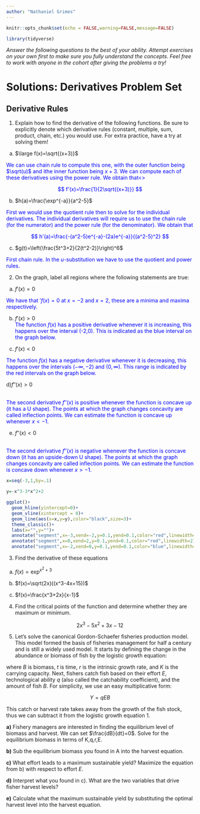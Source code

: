 ```yaml
---
author: "Nathaniel Grimes"
---
```


```r
knitr::opts_chunk$set(echo = FALSE,warning=FALSE,message=FALSE)

library(tidyverse)
```

*Answer the following questions to the best of your ability.  Attempt exercises on your own first to make sure you fully understand the concepts. Feel free to work with anyone in the cohort after giving the problems a try!*

# Solutions: Derivatives Problem Set

## Derivative Rules

1) Explain how to find the derivative of the following functions. Be sure to explicitly denote which derivative rules (constant, multiple, sum, product, chain, etc.) you would use. For extra practice, have a try at solving them!

a) $\large f(x)=\sqrt{(x+3)}$
    
<span style="color:blue">
We can use chain rule to compute this one, with the outer function being $\sqrt(u)$ and ithe inner function being $x+3$. We can compute each of these derivatives using the power rule. We obtain that<\span>

<span style="color:blue">
$$
f'(x)=\frac{1}{2\sqrt{(x+3)}}
$$
</span>

    
b) $h(a)=\frac{\exp^{-a}}{a^2-5}$
    
<span style="color:blue">
First we would use the quotient rule then to solve for the individual derivatives. The individual derivatives will require us to use the chain rule (for the numerator) and the power rule (for the denominator). We obtain that
</span>

<span style="color:blue">
$$
h'(a)=\frac{-(a^2-5)e^{-a}-(2a)e^{-a}}{(a^2-5)^2}
$$
</span>

c) $g(t)=\left(\frac{5t^3+2}{2(t^2-2)}\right)^6$
    
<span style="color:blue">
First chain rule. In the $u$-substitution we have to use the quotient and power rules.
</span>

<span style="color:blue">
\begin{align}
g(t)&=\left(\frac{5t^3+2}{2(t^2-2)}\right)^6 \\
g(t)&=u(t)^6  &u=\frac{5t^3+2}{2(t^2-2)}\\
g'(t)&=6(u(t))^5\times u'(t)  &\frac{du}{dt}=\frac{2(t^2-2)15t^2-4t(5t^3+2)}{(2(t^2-2))^2} \\
g'(t)&=6(u(t))^5* \frac{2(t^2-2)15t^2-4t(5t^3+2)}{(2(t^2-2))^2} \\
g'(t)&=6\left(\frac{5t^3+2}{2(t^2-2)}\right)^5\frac{2(t^2-2)15t^2-4t(5t^3+2)}{(2(t^2-2))^2}
\end{align}
</span>
    
2) On the graph, label all regions where the following statements are true:

a) $f'(x)=0$
    
<span style="color:blue">
We have that $'f(x)=0$ at $x=-2$ and $x=2$, these are a minima and maxima respectively.
</span>
    
b) $f'(x)>0$
<span style="color:blue">    
The function $f(x)$ has a positive derivative whenever it is increasing, this happens over the interval (-2,0). This is indicated as the blue interval on the graph below.
</span>
    
c) $f'(x)<0$

<span style="color:blue">
The function $f(x)$ has a negative derivative whenever it is decreasing, this happens over the intervals $(-\infty,-2)$ and $(0,\infty)$. This range is indicated by the red intervals on the graph below.
</span>
    
    
d)$f''(x)>0$

<span style="color:blue">    
The second derivative $f''(x)$ is positive whenever the function is concave up (it has a U shape). The points at which the graph changes concavity are called inflection points. We can estimate the function is concave up whenever $x<-1$.
</span>
    
e) $f''(x)<0$
    
<span style="color:blue">    
The second derivative $f''(x)$ is negative whenever the function is concave down (it has an upside-down U shape). The points at which the graph changes concavity are called inflection points. We can estimate the function is concave down whenever $x>-1$.
</span>
    
```r
x=seq(-3,1,by=.1)

y=-x^3-3*x^2+2

ggplot()+
  geom_hline(yintercept=0)+
  geom_vline(xintercept = 0)+
  geom_line(aes(x=x,y=y),color="black",size=3)+
  theme_classic()+
  labs(x="",y="")+
  annotate("segment",x=-3,xend=-2,y=0.1,yend=0.1,color="red",linewidth=2)+
  annotate("segment",x=0,xend=2,y=0.1,yend=0.1,color="red",linewidth=2)+
  annotate("segment",x=-2,xend=0,y=0.1,yend=0.1,color="blue",linewidth=2)
```
    

3)  Find the derivative of these equations

a) $f(x)=\exp^{x^2+3}$

\begin{align}
f(x)&=e^{x^2+3}\\
f'(x)&=2x e^{x^2+3}
\end{align}
    
b) $f(x)=\sqrt(2x)((x^3-4x+15))$

\begin{align}
f(x)&=\sqrt{(2x)}((x^3-4x+15)) \\
f'(x)&=\frac{1}{\sqrt{2x}}(x^3-4x+15)+\sqrt{2x}(3x^2-4)
\end{align}
    
c) $f(x)=\frac{x^3+2x}{x-1}$

\begin{align}
f(x)&=\frac{x^3+2x}{x-1}\\
f'(x)&=\frac{(x-1)(3x^2+2)-(x^3+2x)(1)}{(x-1)^2}
\end{align}
    
4) Find the critical points of the function and determine whether they are maximum or minimum.

$$
2x^3-5x^2+3x-12
$$

\begin{align}
f'(x)&=6x^2-10x+3=0 &\textcolor{blue}{\text{Use the Quadratic formula to solve}}\\
x&\approx 1.27  &x\approx 0.39 \\
f''(x)&=12x-10 \\
f''(1.27)&>0  &f''(0.39)&<0
\end{align}

\textcolor{blue}{Based on the first and second order conditions, there are two optimas for this function at $x\approx 1.27$ and $x\approx 0.39$. Plugging into the second order conditions we can see that $x\approx 0.39$ is a maximum and $x\approx 1.27$ is a minimum.}

    
5) Let's solve the canonical Gordon-Schaefer fisheries production model. This model formed the basis of fisheries management for half a century and is still a widely used model. It starts by defining the change in the abundance or biomass of fish by the logistic growth equation:

\begin{equation}
\frac{dB}{dt}=rB(t)(1-\frac{B(t)}{K})
\end{equation}

where $B$ is biomass, $t$ is time, $r$ is the intrinsic growth rate, and $K$ is the carrying capacity. Next, fishers catch fish based on their effort $E$, technological ability $q$ (also called the catchability coefficient), and the amount of fish $B$. For simplicity, we use an easy multiplicative form:

$$
Y=qEB
$$

This catch or harvest rate takes away from the growth of the fish stock, thus we can subtract it from the logistic growth equation 1. 

\begin{equation}
\frac{dB}{dt}=rB(t)(1-\frac{B(t)}{K})-Y
\end{equation}

**a)** Fishery managers are interested in finding the equilibrium level of biomass and harvest. We can set $\frac{dB}{dt}=0$. Solve for the equilibrium biomass in terms of K,q,r,E.

\textcolor{blue}{Solution}

\begin{align}
0=rB(1-\frac{B}{K})-qEB \\
qEB=rB(1-\frac{B}{K})\\
qE=r(1-\frac{B}{K})\\
\frac{rB}{K}=r-qE \\
B=K(1-\frac{qE}{r})
\end{align}

**b)** Sub the equilibrium biomass you found in A into the harvest equation. 

\textcolor{blue}{Solution}

\begin{align}
Y=qEB \\
Y=qEK(1-\frac{qE}{r})
\end{align}

**c)** What effort leads to a maximum sustainable yield? Maximize the equation from b) with respect to effort $E$.

\textcolor{blue}{We can use either the product rule or distribute the E. It's easier algebra in this case to distribute the terms then take the derivative}

\begin{align}
Y=qEK-\frac{q^2E^2K}{r}\\
\frac{dY}{dE}=qK-\frac{2q^2EK}{r}=0 \\
qK=\frac{2q^2EK}{r}\\
\frac{r}{2q}=E^*
\end{align}

**d)** Interpret what you found in c). What are the two variables that drive fisher harvest levels?

\textcolor{blue}{The amount of effort that leads to the most amount of catch is driven entirely by the rate of growth of fish stocks and the ability of fishers to catch them. If $q$ catchability goes up, fishers become more efficient and need less effort to reach max harvest. Faster growing species allow for more growth and thus more effort to catch them.}

**e)** Calculate what the maximum sustainable yield by substituting the optimal harvest level into the harvest equation.

\begin{align}
Y_{MSY}=\frac{qrK}{2q}-\frac{q^2(\frac{r}{2q})^2K}{r}\\
Y_{MSY}=\frac{rK}{2}-\frac{rK}{4}\\
Y_{MSY}=\frac{Kr}{4}
\end{align}
